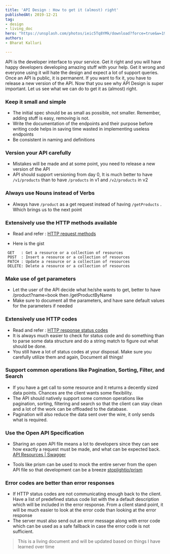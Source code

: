 ```yaml
---
title: 'API Design : How to get it (almost) right'
publishedAt: 2019-12-21
tag:
- design
- living_doc
hero: "https://unsplash.com/photos/ieic5Tq8YMk/download?force=true&w=1920"
authors:
- Bharat Kalluri

---
```

API is the developer interface to your service. Get it right and you will have happy developers developing amazing stuff with your help. 
Get it wrong and everyone using it will hate the design and expect a lot of support queries. 
Once an API is public, it is permanent. If you want to fix it, you have to release a new version of the API. 
Now that you see why API Design is super important. Let us see what we can do to get it as (almost) right.

### Keep it small and simple

- The initial spec should be as small as possible, not smaller. Remember, adding stuff is easy, removing is not.
- Write the documentation of the endpoints and their purpose before writing code helps in saving time wasted in implementing useless endpoints
- Be consistent in naming and definitions

### Version your API carefully

- Mistakes will be made and at some point, you need to release a new version of the API
- API should support versioning from day 0, It is much better to have `/v1/products` than to have `/products` in v1 and `/v2/products` in v2

### Always use Nouns instead of Verbs

- Always have `/product` as a get request instead of having `/getProducts` . Which brings us to the next point

### Extensively use the HTTP methods available

- Read and refer : [HTTP request methods](https://developer.mozilla.org/en-US/docs/Web/HTTP/Methods)

- Here is the gist
```
 GET   : Get a resource or a collection of resources
 POST  : Insert a resource or a collection of resources
 PATCH : Update a resource or a collection of resources
 DELETE: Delete a resource or a collection of resources
```
### Make use of get parameters

- Let the user of the API decide what he/she wants to get, better to have /product?name=book then /getProductByName
- Make sure to document all the parameters, and have sane default values for the parameters if needed

### Extensively use HTTP codes

- Read and refer : [HTTP response status codes](https://developer.mozilla.org/en-US/docs/Web/HTTP/Status)
- It is always much easier to check for status code and do something than to parse some data structure and do a string match to figure out what should be done.
- You still have a lot of status codes at your disposal. Make sure you carefully utilize them and again, Document all things!

### Support common operations like Pagination, Sorting, Filter, and Search

- If you have a get call to some resource and it returns a decently sized data points. Chances are the client wants some flexibility.
- The API should natively support some common operations like pagination, sorting, filtering and search so that the client can stay clean and a lot of the work can be offloaded to the database.
- Pagination will also reduce the data sent over the wire, it only sends what is required.

### Use the Open API Specification

- Sharing an open API file means a lot to developers since they can see how exactly a request must be made, and what can be expected back. [API Resources | Swagger](https://swagger.io/resources/open-api/)

- Tools like prism can be used to mock the entire server from the open API file so that development can be a breeze [stoplightio/prism](https://github.com/stoplightio/prism)

### Error codes are better than error responses

- If HTTP status codes are not communicating enough back to the client. Have a list of predefined status code list with the a default description which 
    will be included in the error response. From a client stand point, it will be much easier to look at the error code than looking at the error response
- The server must also send out an error message along with error code which can be used as a safe fallback in case the error code is not sufficient.

> This is a living document and will be updated based on things I have learned over time
